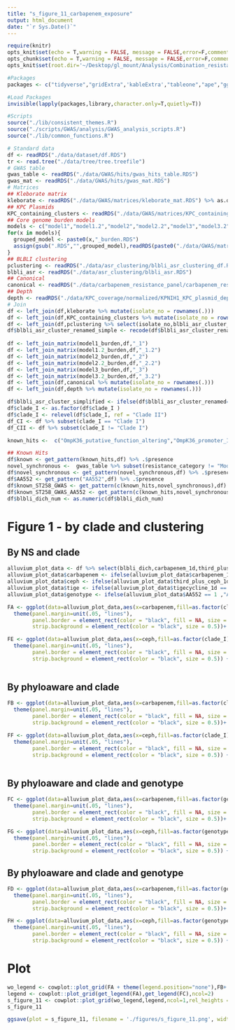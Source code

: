 ```yaml
---
title: "s_figure_11_carbapenem_exposure"
output: html_document
date: "`r Sys.Date()`"
---
```


```r
require(knitr)
opts_knit$set(echo = T,warning = FALSE, message = FALSE,error=F,comment=NA)
opts_chunk$set(echo = T,warning = FALSE, message = FALSE,error=F,comment=NA)
opts_knit$set(root.dir='~/Desktop/gl_mount/Analysis/Combination_resistance/pre-intro-blbli-resistance-ms/')
```


```r
#Packages
packages <- c("tidyverse","gridExtra",'kableExtra',"tableone","ape","ggtree")

#Load Packages
invisible(lapply(packages,library,character.only=T,quietly=T))

#Scripts
source("./lib/consistent_themes.R")
source("./scripts/GWAS/analysis/GWAS_analysis_scripts.R")
source("./lib/common_functions.R") 
```

```r
# Standard data
df <- readRDS("./data/dataset/df.RDS")
tr <- read.tree("./data/tree/tree.treefile") 
# GWAS table
gwas_table <- readRDS("./data/GWAS/hits/gwas_hits_table.RDS")
gwas_mat <- readRDS("./data/GWAS/hits/gwas_mat.RDS") 
# Matrices
## Kleborate matrix
kleborate <- readRDS("./data/GWAS/matrices/kleborate_mat.RDS") %>% as.data.frame 
## KPC Plasmids 
KPC_containing_clusters <- readRDS("./data/GWAS/matrices/KPC_containing_cluster_mat.RDS") %>% as.data.frame
## Core genome burden models
models <- c("model1","model1.2","model2","model2.2","model3","model3.2")
for(x in models){
  grouped_model <- paste0(x,"_burden.RDS")
  assign(gsub(".RDS","",grouped_model),readRDS(paste0("./data/GWAS/matrices/",grouped_model)) %>% as.data.frame)
}
## BLBLI clustering
pclustering <- readRDS("./data/asr_clustering/blbli_asr_clustering_df.RDS") 
blbli_asr <- readRDS("./data/asr_clustering/blbli_asr.RDS")
## Canonical
canonical <- readRDS("./data/carbapenem_resistance_panel/carbapenem_resistance_panel_matrix.RDS")
## Depth
depth <- readRDS("./data/KPC_coverage/normalized/KPNIH1_KPC_plasmid_depth_by_feature_median_chromosome_normalized.RDS")
# Join
df <- left_join(df,kleborate %>% mutate(isolate_no = rownames(.)))
df <- left_join(df,KPC_containing_clusters %>% mutate(isolate_no = rownames(.)))  
df <- left_join(df,pclustering %>% select(isolate_no,blbli_asr_cluster_renamed))
df$blbli_asr_cluster_renamed_simple <- recode(df$blbli_asr_cluster_renamed,"No Feature"="Susceptible" )
   
df <- left_join_matrix(model1_burden,df,"_1")
df <- left_join_matrix(model1.2_burden,df,"_1.2")
df <- left_join_matrix(model2_burden,df,"_2")
df <- left_join_matrix(model2.2_burden,df,"_2.2")
df <- left_join_matrix(model3_burden,df,"_3")
df <- left_join_matrix(model3.2_burden,df,"_3.2")
df <- left_join(df,canonical %>% mutate(isolate_no = rownames(.))) 
df <- left_join(df,depth %>% mutate(isolate_no = rownames(.)))
```

```r
df$blbli_asr_cluster_simplified <- ifelse(df$blbli_asr_cluster_renamed=="No Feature","Susceptilbe",ifelse(df$blbli_asr_cluster_renamed=="Singleton","Singleton","Cluster"))
df$clade_I <- as.factor(df$clade_I )
df$clade_I <- relevel(df$clade_I, ref = "Clade II")
df_CI <- df %>% subset(clade_I == "Clade I")
df_CII <- df %>% subset(clade_I != "Clade I")
```

```r
known_hits <-  c("OmpK36_putative_function_altering","OmpK36_promoter_IS",'OmpK36_truncation_kleborate',"PBP_any","RamA")  

## Known Hits
df$known <- get_pattern(known_hits,df) %>% .$presence
novel_synchronous <-  gwas_table %>% subset(resistance_category != "Modulator" & nn_qc=="Yes") %>% subset(!locus_tag %in% c("KPNIH1_RS18665","KPNIH1_RS07805")) %>% .$genotype
df$novel_synchronous <- get_pattern(novel_synchronous,df) %>% .$presence
df$AA552 <- get_pattern("AA552",df) %>% .$presence
df$known_ST258_GWAS <- get_pattern(c(known_hits,novel_synchronous),df) %>% .$presence
df$known_ST258_GWAS_AA552 <- get_pattern(c(known_hits,novel_synchronous,"AA552"),df) %>% .$presence
df$blbli_dich_num <- as.numeric(df$blbli_dich_num)
```


# Figure 1 - by clade and clustering
## By NS and clade
```r

alluvium_plot_data <- df %>% select(blbli_dich,carbapenem_1d,third_plus_ceph_1d,tigecycline_1d,known,clade_I,AA552,blbli_asr_cluster_simplified)
alluvium_plot_data$carbapenem <- ifelse(alluvium_plot_data$carbapenem_1d == 1,"History","No History")
alluvium_plot_data$ceph <- ifelse(alluvium_plot_data$third_plus_ceph_1d == 1,"History","No History")
alluvium_plot_data$tige <- ifelse(alluvium_plot_data$tigecycline_1d == 1,"History","No History")
alluvium_plot_data$genotype <- ifelse(alluvium_plot_data$AA552 == 1 ,"AA552 KPC plasmid",ifelse(alluvium_plot_data$known == 1,"Carbapenem resistance-associated genotype","None"))

FA <- ggplot(data=alluvium_plot_data,aes(x=carbapenem,fill=as.factor(clade_I))) + facet_grid(~blbli_dich,scales = 'free',drop = F) +  geom_bar()+ theme_bw_me + xlab("Prior Carbapenem Exposure") + ylab("Frequency") +
  theme(panel.margin=unit(.05, "lines"),
        panel.border = element_rect(color = "black", fill = NA, size = 0.5), 
        strip.background = element_rect(color = "black", size = 0.5))+ ylim(NA,275) + clade_colors_scale

FE <- ggplot(data=alluvium_plot_data,aes(x=ceph,fill=as.factor(clade_I))) + facet_grid(~blbli_dich,scales = 'free',drop = F) +  geom_bar()+ theme_bw_me + xlab("Prior Cephalosporin Exposure") + ylab("Frequency") +
  theme(panel.margin=unit(.05, "lines"),
        panel.border = element_rect(color = "black", fill = NA, size = 0.5), 
        strip.background = element_rect(color = "black", size = 0.5)) +clade_colors_scale + ylim(NA,275)
 
``` 
## By phyloaware and clade
```r
FB <- ggplot(data=alluvium_plot_data,aes(x=carbapenem,fill=as.factor(clade_I))) + facet_grid(~blbli_asr_cluster_simplified,scales = 'free',drop = F) +  geom_bar()+ theme_bw_me + xlab("Prior Carbapenem Exposure") + ylab("Frequency") +
  theme(panel.margin=unit(.05, "lines"),
        panel.border = element_rect(color = "black", fill = NA, size = 0.5), 
        strip.background = element_rect(color = "black", size = 0.5))+ ylim(NA,250) + clade_colors_scale

FF <- ggplot(data=alluvium_plot_data,aes(x=ceph,fill=as.factor(clade_I))) + facet_grid(~blbli_asr_cluster_simplified,scales = 'free',drop = F) +  geom_bar()+ theme_bw_me + xlab("Prior Cephalosporin Exposure") + ylab("Frequency") +
  theme(panel.margin=unit(.05, "lines"),
        panel.border = element_rect(color = "black", fill = NA, size = 0.5), 
        strip.background = element_rect(color = "black", size = 0.5)) +clade_colors_scale+ ylim(NA,275) 
 

```
## By phyloaware and clade and genotype
```r
FC <- ggplot(data=alluvium_plot_data,aes(x=carbapenem,fill=as.factor(genotype))) + facet_grid(~blbli_asr_cluster_simplified,scales = 'free',drop = F) +  geom_bar()+ theme_bw_me + xlab("Prior Carbapenem Exposure") + ylab("Frequency") +
  theme(panel.margin=unit(.05, "lines"),
        panel.border = element_rect(color = "black", fill = NA, size = 0.5), 
        strip.background = element_rect(color = "black", size = 0.5))+ ylim(NA,250) + genotype_scale

FG <- ggplot(data=alluvium_plot_data,aes(x=ceph,fill=as.factor(genotype))) + facet_grid(~blbli_asr_cluster_simplified,scales = 'free',drop = F) +  geom_bar()+ theme_bw_me + xlab("Prior Cephalosporin Exposure") + ylab("Frequency") +
  theme(panel.margin=unit(.05, "lines"),
        panel.border = element_rect(color = "black", fill = NA, size = 0.5), 
        strip.background = element_rect(color = "black", size = 0.5)) +genotype_scale + ylim(NA,250)
```
## By phyloaware and clade and genotype
```r
FD <- ggplot(data=alluvium_plot_data,aes(x=carbapenem,fill=as.factor(genotype))) + facet_grid(clade_I~blbli_asr_cluster_simplified,scales = 'free',drop = F) +  geom_bar()+ theme_bw_me + xlab("Prior Carbapenem Exposure") + ylab("Frequency") +
  theme(panel.margin=unit(.05, "lines"),
        panel.border = element_rect(color = "black", fill = NA, size = 0.5), 
        strip.background = element_rect(color = "black", size = 0.5))+ ylim(NA,200) + genotype_scale

FH <- ggplot(data=alluvium_plot_data,aes(x=ceph,fill=as.factor(genotype))) + facet_grid(clade_I~blbli_asr_cluster_simplified,scales = 'free',drop = F) +  geom_bar()+ theme_bw_me + xlab("Prior Cephalosporin Exposure") + ylab("Frequency") +
  theme(panel.margin=unit(.05, "lines"),
        panel.border = element_rect(color = "black", fill = NA, size = 0.5), 
        strip.background = element_rect(color = "black", size = 0.5)) +genotype_scale + ylim(NA,225)
```

# Plot
```r
wo_legend <- cowplot::plot_grid(FA + theme(legend.position="none"),FB+ theme(legend.position="none"),FC+ theme(legend.position="none"),FD+ theme(legend.position="none"),FE+ theme(legend.position="none"),FF+ theme(legend.position="none"),FG+ theme(legend.position="none"),FH+ theme(legend.position="none"),ncol=4,labels ="AUTO", label_size = 18,rel_widths = c(1,1.25,1.25,1.4,1,1.25,1.25,1.4))
legend <- cowplot::plot_grid(get_legend(FA),get_legend(FC),ncol=2)
s_figure_11 <- cowplot::plot_grid(wo_legend,legend,ncol=1,rel_heights = c(1,.075))
s_figure_11
```

```r
ggsave(plot = s_figure_11, filename = './figures/s_figure_11.png', width = 15, height = 7.5,limitsize=FALSE)
```